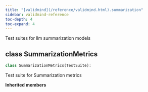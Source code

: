 ```yaml
---
title: "[validmind](/reference/validmind.html).summarization"
sidebar: validmind-reference
toc-depth: 4
toc-expand: 4
---
```


Test suites for llm summarization models

## [class]{.muted} SummarizationMetrics

<!-- class.qmd.jinja2 - class definition -->

```python
class SummarizationMetrics(TestSuite):
```

Test suite for Summarization metrics

**Inherited members**
